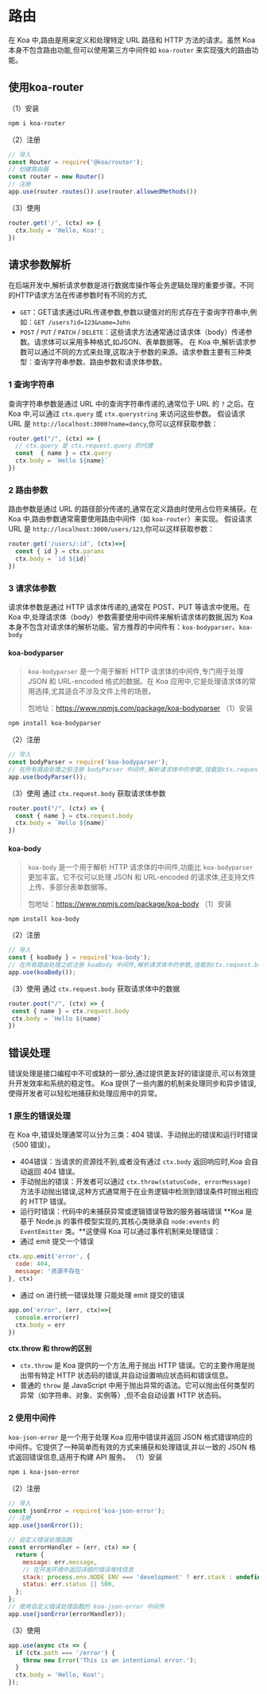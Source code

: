 # 路由

在 Koa 中,路由是用来定义和处理特定 URL 路径和 HTTP 方法的请求。虽然 Koa 本身不包含路由功能,但可以使用第三方中间件如 `koa-router` 来实现强大的路由功能。



## 使用koa-router

（1）安装

```bash
npm i koa-router
```

（2）注册

```js
// 导入
const Router = require('@koa/router');
// 创建路由器
const router = new Router()
// 注册
app.use(router.routes()).use(router.allowedMethods())
```

（3）使用

```js
router.get('/', (ctx) => {
  ctx.body = 'Hello, Koa!';
})
```



## 请求参数解析

在后端开发中,解析请求参数是进行数据库操作等业务逻辑处理的重要步骤。不同的HTTP请求方法在传递参数时有不同的方式,

- `GET`：GET请求通过URL传递参数,参数以键值对的形式存在于查询字符串中,例如：`GET /users?id=123&name=John`
- `POST` / `PUT` / `PATCH` / `DELETE`：这些请求方法通常通过请求体（body）传递参数。请求体可以采用多种格式,如JSON、表单数据等。
  在 Koa 中,解析请求参数可以通过不同的方式来处理,这取决于参数的来源。请求参数主要有三种类型：查询字符串参数、路由参数和请求体参数。

### 1 查询字符串

查询字符串参数是通过 URL 中的查询字符串传递的,通常位于 URL 的 `?` 之后。在 Koa 中,可以通过 `ctx.query` 或 `ctx.querystring` 来访问这些参数。
假设请求 URL 是 `http://localhost:3000?name=dancy`,你可以这样获取参数：

```js
router.get("/", (ctx) => {
  // ctx.query 是 ctx.request.query 的代理
  const  { name } = ctx.query
  ctx.body = `Hello ${name}`
})
```

### 2 路由参数

路由参数是通过 URL 的路径部分传递的,通常在定义路由时使用占位符来捕获。在 Koa 中,路由参数通常需要使用路由中间件（如 `koa-router`）来实现。
假设请求 URL 是 `http://localhost:3000/users/123`,你可以这样获取参数：

```js
router.get('/users/:id', (ctx)=>{
  const { id } = ctx.params
  ctx.body = `id ${id}`
})
```

### 3 请求体参数

请求体参数是通过 HTTP 请求体传递的,通常在 POST、PUT 等请求中使用。在 Koa 中,处理请求体（body）参数需要使用中间件来解析请求体的数据,因为 Koa 本身不包含对请求体的解析功能。官方推荐的中间件有：`koa-bodyparser`、`koa-body`

#### koa-bodyparser

> `koa-bodyparser` 是一个用于解析 HTTP 请求体的中间件,专门用于处理 JSON 和 URL-encoded 格式的数据。在 Koa 应用中,它是处理请求体的常用选择,尤其适合不涉及文件上传的场景。
>
> 包地址：https://www.npmjs.com/package/koa-bodyparser
> （1）安装

```bash
npm install koa-bodyparser
```

（2）注册

```js
// 导入
const bodyParser = require('koa-bodyparser');
// 在所有路由处理之前注册 bodyParser 中间件,解析请求体中的参数,挂载到ctx.request.body
app.use(bodyParser());
```

（3）使用
通过 `ctx.request.body` 获取请求体参数

```js
router.post("/", (ctx) => {
  const { name } = ctx.request.body
  ctx.body = `Hello ${name}`
})
```

#### koa-body

> `koa-body` 是一个用于解析 HTTP 请求体的中间件,功能比 `koa-bodyparser` 更加丰富。它不仅可以处理 JSON 和 URL-encoded 的请求体,还支持文件上传、多部分表单数据等。
>
> 包地址：https://www.npmjs.com/package/koa-body
> （1）安装

```
npm install koa-body
```

（2）注册

```js
// 导入
const { koaBody } = require('koa-body');
// 在所有路由处理之前注册 koaBody 中间件,解析请求体中的参数,挂载到ctx.request.body
app.use(koaBody());
```

（3）使用
通过 `ctx.request.body` 获取请求体中的数据

```js
router.post("/", (ctx) => {
 const { name } = ctx.request.body
 ctx.body = `Hello ${name}`
})
```

## 错误处理

错误处理是接口编程中不可或缺的一部分,通过提供更友好的错误提示,可以有效提升开发效率和系统的稳定性。
Koa 提供了一些内置的机制来处理同步和异步错误,使得开发者可以轻松地捕获和处理应用中的异常。

### 1 原生的错误处理

在 Koa 中,错误处理通常可以分为三类：404 错误、手动抛出的错误和运行时错误（500 错误）。

- 404错误：当请求的资源找不到,或者没有通过 `ctx.body` 返回响应时,Koa 会自动返回 404 错误。
- 手动抛出的错误：开发者可以通过 `ctx.throw(statusCode, errorMessage)` 方法手动抛出错误,这种方式通常用于在业务逻辑中检测到错误条件时抛出相应的 HTTP 错误。
- 运行时错误：代码中的未捕获异常或逻辑错误导致的服务器端错误
  **Koa 是基于 Node.js 的事件模型实现的,其核心类继承自 `node:events` 的 `EventEmitter` 类。**这使得 Koa 可以通过事件机制来处理错误：
- 通过 emit 提交一个错误

```js
ctx.app.emit('error', {
  code: 404,
  message: '资源不存在'
}, ctx)
```

- 通过 on 进行统一错误处理
  只能处理 emit 提交的错误

```js
app.on('error', (err, ctx)=>{
  console.error(err)
  ctx.body = err
})
```

**ctx.throw 和 throw的区别**

- `ctx.throw` 是 Koa 提供的一个方法,用于抛出 HTTP 错误。它的主要作用是抛出带有特定 HTTP 状态码的错误,并自动设置响应状态码和错误信息。
- 普通的 `throw` 是 JavaScript 中用于抛出异常的语法。它可以抛出任何类型的异常（如字符串、对象、实例等）,但不会自动设置 HTTP 状态码。

### 2 使用中间件

`koa-json-error` 是一个用于处理 Koa 应用中错误并返回 JSON 格式错误响应的中间件。它提供了一种简单而有效的方式来捕获和处理错误,并以一致的 JSON 格式返回错误信息,适用于构建 API 服务。
（1）安装

```bash
npm i koa-json-error
```

（2）注册

```js
// 导入
const jsonError = require('koa-json-error');
// 注册
app.use(jsonError());
```

```js
// 自定义错误处理函数
const errorHandler = (err, ctx) => {
  return {
    message: err.message,
    // 在开发环境中返回详细的错误堆栈信息
    stack: process.env.NODE_ENV === 'development' ? err.stack : undefined,
    status: err.status || 500,
  };
};
// 使用自定义错误处理函数的 koa-json-error 中间件
app.use(jsonError(errorHandler));
```

（3）使用

```js
app.use(async ctx => {
  if (ctx.path === '/error') {
    throw new Error('This is an intentional error.');
  }
  ctx.body = 'Hello, Koa!';
});
```

